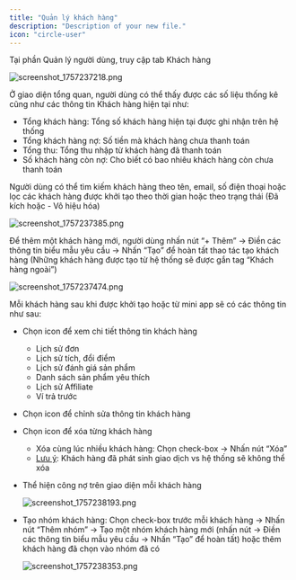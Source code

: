 ```yaml
---
title: "Quản lý khách hàng"
description: "Description of your new file."
icon: "circle-user"
---
```


Tại phần Quản lý người dùng, truy cập tab Khách hàng

![screenshot_1757237218.png](/images/screenshot_1757237218.png)

Ở giao diện tổng quan, người dùng có thể thấy được các số liệu thống kê cũng như các thông tin Khách hàng hiện tại như:

- Tổng khách hàng: Tổng số khách hàng hiện tại được ghi nhận trên hệ thống
- Tổng khách hàng nợ: Số tiền mà khách hàng chưa thanh toán
- Tổng thu: Tổng thu nhập từ khách hàng đã thanh toán
- Số khách hàng còn nợ: Cho biết có bao nhiêu khách hàng còn chưa thanh toán

Người dùng có thể tìm kiếm khách hàng theo tên, email, số điện thoại hoặc lọc các khách hàng được khởi tạo theo thời gian hoặc theo trạng thái (Đã kích hoặc - Vô hiệu hóa)

![screenshot_1757237385.png](/images/screenshot_1757237385.png)

Để thêm một khách hàng mới, người dùng nhấn nút “\+ Thêm” → Điền các thông tin biểu mẫu yêu cầu → Nhấn “Tạo” để hoàn tất thao tác tạo khách hàng (Những khách hàng được tạo từ hệ thống sẽ được gắn tag “Khách hàng ngoài”)

![screenshot_1757237474.png](/images/screenshot_1757237474.png)

Mỗi khách hàng sau khi được khởi tạo hoặc từ mini app sẽ có các thông tin như sau:

- Chọn icon <Icon icon="eye" color="#08acdf" size={15} /> để xem chi tiết thông tin khách hàng
  - Lịch sử đơn
  - Lịch sử tích, đổi điểm
  - Lịch sử đánh giá sản phẩm
  - Danh sách sản phẩm yêu thích
  - Lịch sử Affiliate
  - Ví trả trước
- Chọn icon <Icon icon="pencil" color="#0a16e8" size={15} /> để chỉnh sửa thông tin khách hàng
- Chọn icon <Icon icon="trash-can" color="#e50c0c" size={15} /> để xóa từng khách hàng
  - Xóa cùng lúc nhiều khách hàng: Chọn check-box → Nhấn nút “Xóa”
  - <u>Lưu ý</u>: Khách hàng đã phát sinh giao dịch vs hệ thống sẽ không thể xóa
- Thể hiện công nợ trên giao diện mỗi khách hàng

  ![screenshot_1757238193.png](/images/screenshot_1757238193.png)
- Tạo nhóm khách hàng: Chọn check-box trước mỗi khách hàng → Nhấn nút “Thêm nhóm” → Tạo một nhóm khách hàng mới (nhấn nút <Icon icon="circle-plus" size={15} /> → Điền các thông tin biểu mẫu yêu cầu → Nhấn “Tạo” để hoàn tất) hoặc thêm khách hàng đã chọn vào nhóm đã có

  ![screenshot_1757238353.png](/images/screenshot_1757238353.png)